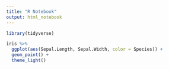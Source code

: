 ---
title: "R Notebook"
output: html_notebook
---

```{r}
library(tidyverse)
```

```{r}
iris %>% 
  ggplot(aes(Sepal.Length, Sepal.Width, color = Species)) + 
  geom_point() + 
  theme_light()
```

